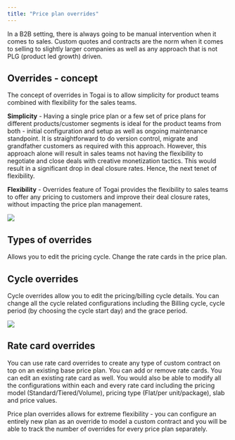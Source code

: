 ```yaml
---
title: "Price plan overrides"
---
```


In a B2B setting, there is always going to be manual intervention when it comes to sales. Custom quotes and contracts are the norm when it comes to selling to slightly larger companies as well as any approach that is not PLG (product led growth) driven.

## Overrides - concept

The concept of overrides in Togai is to allow simplicity for product teams combined with flexibility for the sales teams. <br />

**Simplicity** - Having a single price plan or a few set of price plans for different products/customer segments is ideal for the product teams from both - initial configuration and setup as well as ongoing maintenance standpoint. It is straightforward to do version control, migrate and grandfather customers as required with this approach. However, this approach alone will result in sales teams not having the flexibility to negotiate and close deals with creative monetization tactics. This would result in a significant drop in deal closure rates. Hence, the next tenet of flexibility. <br />

**Flexibility** - Overrides feature of Togai provides the flexibility to sales teams to offer any pricing to customers and improve their deal closure rates, without impacting the price plan management.

<Frame caption="Overrides - simple & flexible">
  <img src="/docs/images/overrides.png" />
</Frame>

## Types of overrides

<CardGroup cols={2}>
  <Card title="Cycle overrides" icon="recycle" href="/docs/price-plan-overrides#cycle-overrides">
    Allows you to edit the pricing cycle.
  </Card>
  <Card title="Rate card overrides" icon="square-dollar" href="/docs/price-plan-overrides#rate-card-overrides">
    Change the rate cards in the price plan.
  </Card>
 </CardGroup>


## Cycle overrides
Cycle overrides allow you to edit the pricing/billing cycle details. You can change all the cycle related configurations including the Billing cycle, cycle period (by choosing the cycle start day) and the grace period.

<Frame caption="In this configuration example, the billing cycle is Monthly and the cycle period is from 5th of every month to the 4th of the next month and the invoice will be DUE on 7th of every month. It does not matter what the cycle configurations of the price plan are.">
  <img src="/docs/images/cycle-overrides.png" />
</Frame>


## Rate card overrides

You can use rate card overrides to create any type of custom contract on top on an existing base price plan. You can add or remove rate cards. You can edit an existing rate card as well. You would also be able to modify all the configurations within each and every rate card including the pricing model (Standard/Tiered/Volume), pricing type (Flat/per unit/package), slab and price values.

<Note>Price plan overrides allows for extreme flexibility - you can configure an entirely new plan as an override to model a custom contract and you will be able to track the number of overrides for every price plan separately.</Note>
